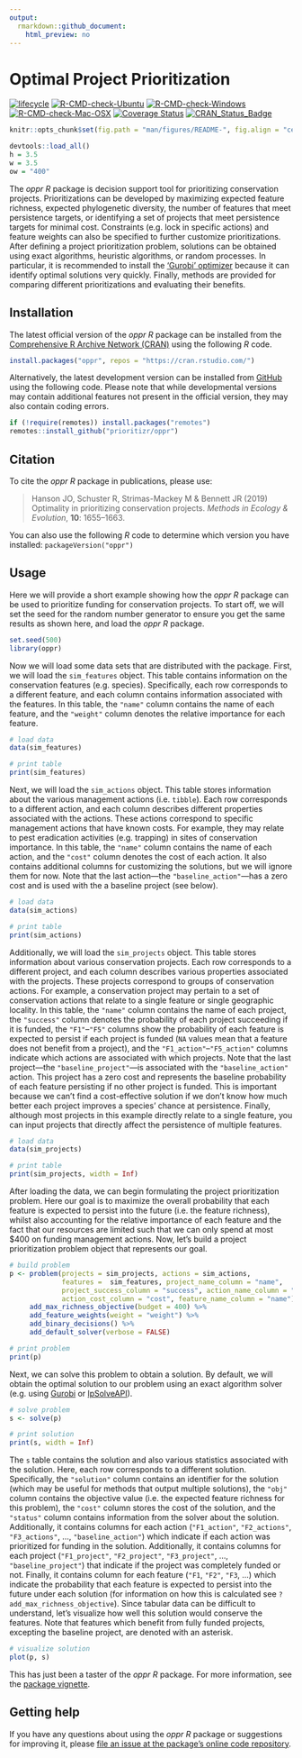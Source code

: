 ```yaml
---
output:
  rmarkdown::github_document:
    html_preview: no
---
```


<!--- README.md is generated from README.Rmd. Please edit that file -->

# Optimal Project Prioritization

[![lifecycle](https://img.shields.io/badge/Lifecycle-stable-brightgreen.svg)](https://www.tidyverse.org/lifecycle/#stable)
[![R-CMD-check-Ubuntu](https://img.shields.io/github/workflow/status/prioritizr/oppr/Ubuntu/master.svg?label=Ubuntu)](https://github.com/prioritizr/oppr/actions)
[![R-CMD-check-Windows](https://img.shields.io/github/workflow/status/prioritizr/oppr/Windows/master.svg?label=Windows)](https://github.com/prioritizr/oppr/actions)
[![R-CMD-check-Mac-OSX](https://img.shields.io/github/workflow/status/prioritizr/oppr/Mac%20OSX/master.svg?label=Mac%20OSX)](https://github.com/prioritizr/oppr/actions)
[![Coverage Status](https://codecov.io/github/prioritizr/oppr/coverage.svg?branch=master)](https://codecov.io/github/prioritizr/oppr?branch=master)
[![CRAN_Status_Badge](http://www.r-pkg.org/badges/version/oppr)](https://CRAN.R-project.org/package=oppr)

```r
knitr::opts_chunk$set(fig.path = "man/figures/README-", fig.align = "center")
```

```r
devtools::load_all()
h = 3.5
w = 3.5
ow = "400"
```

The _oppr R_ package is decision support tool for prioritizing conservation projects. Prioritizations can be developed by maximizing expected feature richness, expected phylogenetic diversity, the number of features that meet persistence targets, or identifying a set of projects that meet persistence targets for minimal cost. Constraints (e.g. lock in specific actions) and feature weights can also be specified to further customize prioritizations. After defining a project prioritization problem, solutions can be obtained using exact algorithms, heuristic algorithms, or random processes. In particular, it is recommended to install the ['Gurobi' optimizer](https://www.gurobi.com) because it can identify optimal solutions very quickly. Finally, methods are provided for comparing different prioritizations and evaluating their benefits.

## Installation

The latest official version of the _oppr R_ package can be installed from the [Comprehensive R Archive Network (CRAN)](https://cran.r-project.org/) using the following _R_ code.

```r
install.packages("oppr", repos = "https://cran.rstudio.com/")
```

Alternatively, the latest development version can be installed from [GitHub](https://github.com/prioritizr/oppr) using the following code. Please note that while developmental versions may contain additional features not present in the official version, they may also contain coding errors.

```r
if (!require(remotes)) install.packages("remotes")
remotes::install_github("prioritizr/oppr")
```

## Citation

To cite the _oppr R_ package in publications, please use:

> Hanson JO, Schuster R, Strimas-Mackey M & Bennett JR (2019) Optimality in prioritizing conservation projects. _Methods in Ecology & Evolution_, **10**: 1655--1663.

You can also use the following _R_ code to determine which version you have installed: `packageVersion("oppr")`

## Usage

Here we will provide a short example showing how the _oppr R_ package can be used to prioritize funding for conservation projects. To start off, we will set the seed for the random number generator to ensure you get the same results as shown here, and load the _oppr R_ package.

```r
set.seed(500)
library(oppr)
```

Now we will load some data sets that are distributed with the package. First, we will load the `sim_features` object. This table contains information on the conservation features (e.g. species). Specifically, each row corresponds to a different feature, and each column contains information associated with the features. In this table, the `"name"` column contains the name of each feature, and the `"weight"` column denotes the relative importance for each feature.

```r
# load data
data(sim_features)

# print table
print(sim_features)
```

Next, we will load the `sim_actions` object. This table stores information about the various management actions (i.e. `tibble`). Each row corresponds to a different action, and each column describes different properties associated with the actions. These actions correspond to specific management actions that have known costs. For example, they may relate to pest eradication activities (e.g. trapping) in sites of conservation importance. In this table, the `"name"` column contains the name of each action, and the `"cost"` column denotes the cost of each action. It also contains additional columns for customizing the solutions, but we will ignore them for now. Note that the last action---the `"baseline_action"`---has a zero cost and is used with the a baseline project (see below).

```r
# load data
data(sim_actions)

# print table
print(sim_actions)
```

Additionally, we will load the `sim_projects` object. This table stores information about various conservation projects. Each row corresponds to a different project, and each column describes various properties associated with the projects. These projects correspond to groups of conservation actions. For example, a conservation project may pertain to a set of conservation actions that relate to a single feature or single geographic locality. In this table, the `"name"` column contains the name of each project, the `"success"` column denotes the probability of each project succeeding if it is funded, the `"F1"`--`"F5"` columns show the probability of each feature is expected to persist if each project is funded (`NA` values mean that a feature does not benefit from a project), and the `"F1_action"`--`"F5_action"` columns indicate which actions are associated with which projects. Note that the last project---the `"baseline_project"`---is associated with the `"baseline_action"` action. This project has a zero cost and represents the baseline probability of each feature persisting if no other project is funded. This is important because we can't find a cost-effective solution if we don't know how much better each project improves a species' chance at persistence. Finally, although most projects in this example directly relate to a single feature, you can input projects that directly affect the persistence of multiple features.

```r
# load data
data(sim_projects)

# print table
print(sim_projects, width = Inf)
```

After loading the data, we can begin formulating the project prioritization problem. Here our goal is to maximize the overall probability that each feature is expected to persist into the future (i.e. the feature richness), whilst also accounting for the relative importance of each feature and the fact that our resources are limited such that we can only spend at most $400 on funding management actions. Now, let's build a project prioritization problem object that represents our goal.

```r
# build problem
p <- problem(projects = sim_projects, actions = sim_actions,
             features =  sim_features, project_name_column = "name",
             project_success_column = "success", action_name_column = "name",
             action_cost_column = "cost", feature_name_column = "name") %>%
     add_max_richness_objective(budget = 400) %>%
     add_feature_weights(weight = "weight") %>%
     add_binary_decisions() %>%
     add_default_solver(verbose = FALSE)

# print problem
print(p)
```

Next, we can solve this problem to obtain a solution. By default, we will obtain the optimal solution to our problem using an exact algorithm solver (e.g. using [Gurobi](http://www.gurobi.com/) or [lpSolveAPI](https://cran.r-project.org/package=lpSolveAPI)).

```r
# solve problem
s <- solve(p)
```

```r
# print solution
print(s, width = Inf)
```

The `s` table contains the solution and also various statistics associated with the solution. Here, each row corresponds to a different solution. Specifically, the `"solution"` column contains an identifier for the solution (which may be useful for methods that output multiple solutions), the `"obj"` column contains the objective value (i.e. the expected feature richness for this problem), the `"cost"` column stores the cost of the solution, and the `"status"` column contains information from the solver about the solution. Additionally, it contains columns for each action (`"F1_action"`, `"F2_actions"`, `"F3_actions"`, ..., `"baseline_action"`) which indicate if each action was prioritized for funding in the solution. Additionally, it contains columns for each project (`"F1_project"`, `"F2_project"`, `"F3_project"`, ..., `"baseline_project"`) that indicate if the project was completely funded or not. Finally, it contains column for each feature (`"F1`, `"F2"`, `"F3`, ...) which indicate the probability that each feature is expected to persist into the future under each solution (for information on how this is calculated see `?add_max_richness_objective`). Since tabular data can be difficult to understand, let's visualize how well this solution would conserve the features. Note that features which benefit from fully funded projects, excepting the baseline project, are denoted with an asterisk.

```r
# visualize solution
plot(p, s)
```

This has just been a taster of the _oppr R_ package. For more information, see the [package vignette](https://prioritizr.github.io/oppr/articles/oppr.html).

## Getting help

If you have any questions about using the _oppr R_ package or suggestions for improving it, please [file an issue at the package's online code repository](https://github.com/prioritizr/oppr/issues/new).
